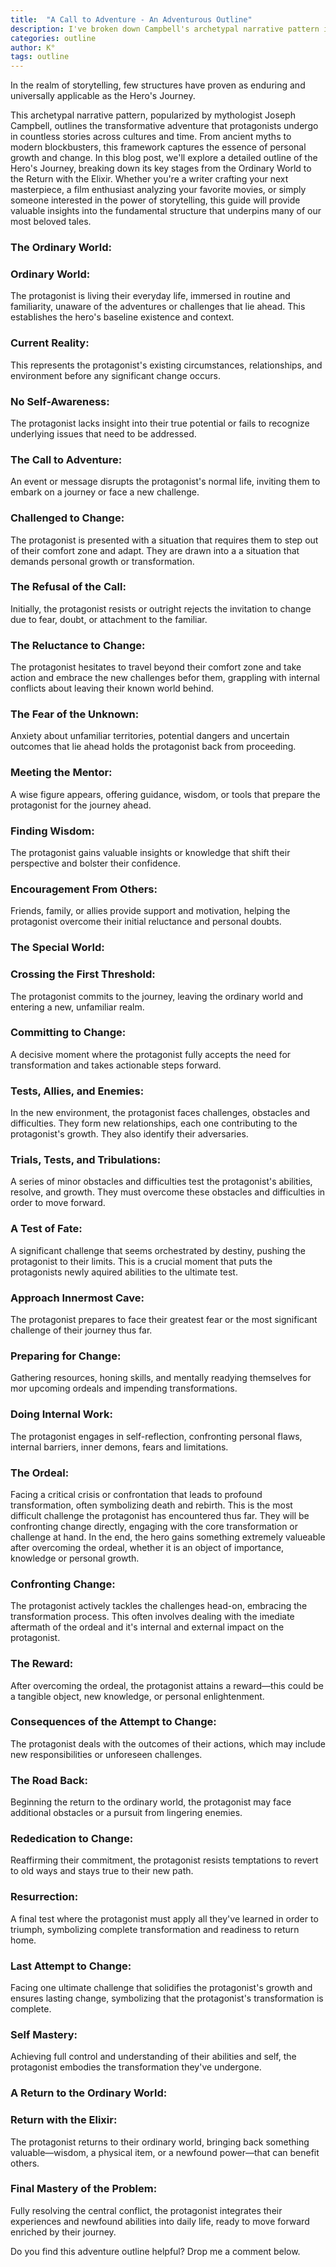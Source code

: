 ```yaml
---
title:  "A Call to Adventure - An Adventurous Outline"
description: I've broken down Campbell's archetypal narrative pattern into its essential stages, from the protagonist's ordinary existence through their transformative journey and ultimate return. Each stage is carefully structured to show both external challenges and internal growth, mapping out how characters evolve from reluctant heroes to transformed individuals. While this framework is rooted in ancient mythology, I've detailed how it remains relevant for modern storytelling across all genres, providing a proven template for crafting compelling character arcs and meaningful transformations.
categories: outline
author: K°
tags: outline
---
```


In the realm of storytelling, few structures have proven as enduring and universally applicable as the Hero's Journey.

This archetypal narrative pattern, popularized by mythologist Joseph Campbell, outlines the transformative adventure that protagonists undergo in countless stories across cultures and time. From ancient myths to modern blockbusters, this framework captures the essence of personal growth and change. In this blog post, we'll explore a detailed outline of the Hero's Journey, breaking down its key stages from the Ordinary World to the Return with the Elixir. Whether you're a writer crafting your next masterpiece, a film enthusiast analyzing your favorite movies, or simply someone interested in the power of storytelling, this guide will provide valuable insights into the fundamental structure that underpins many of our most beloved tales.

### The Ordinary World:
### Ordinary World:
The protagonist is living their everyday life, immersed in routine and familiarity, unaware of the adventures or challenges that lie ahead. This establishes the hero's baseline existence and context.
&nbsp;
### Current Reality:
This represents the protagonist's existing circumstances, relationships, and environment before any significant change occurs.
&nbsp;
### No Self-Awareness:
The protagonist lacks insight into their true potential or fails to recognize underlying issues that need to be addressed.
&nbsp;
### The Call to Adventure:
An event or message disrupts the protagonist's normal life, inviting them to embark on a journey or face a new challenge.
&nbsp;
### Challenged to Change:
The protagonist is presented with a situation that requires them to step out of their comfort zone and adapt. They are drawn into a a situation that demands personal growth or transformation.
&nbsp;
### The Refusal of the Call:
Initially, the protagonist resists or outright rejects the invitation to change due to fear, doubt, or attachment to the familiar.
&nbsp;
### The Reluctance to Change:
The protagonist hesitates to travel beyond their comfort zone and take action and embrace the new challenges befor them, grappling with internal conflicts about leaving their known world behind.
&nbsp;
### The Fear of the Unknown:
Anxiety about unfamiliar territories, potential dangers and uncertain outcomes that lie ahead holds the protagonist back from proceeding.
&nbsp;
### Meeting the Mentor:
A wise figure appears, offering guidance, wisdom, or tools that prepare the protagonist for the journey ahead.
&nbsp;
### Finding Wisdom:
The protagonist gains valuable insights or knowledge that shift their perspective and bolster their confidence.
&nbsp;
### Encouragement From Others:
Friends, family, or allies provide support and motivation, helping the protagonist overcome their initial reluctance and personal doubts.
&nbsp;
### The Special World:
### Crossing the First Threshold:
The protagonist commits to the journey, leaving the ordinary world and entering a new, unfamiliar realm.
&nbsp;
### Committing to Change:
A decisive moment where the protagonist fully accepts the need for transformation and takes actionable steps forward.
&nbsp;
### Tests, Allies, and Enemies:
In the new environment, the protagonist faces challenges, obstacles and difficulties. They form new relationships, each one contributing to the protagonist's growth. They also identify their adversaries.
&nbsp;
### Trials, Tests, and Tribulations:
A series of minor obstacles and difficulties test the protagonist's abilities, resolve, and growth. They must overcome these obstacles and difficulties in order to move forward.
&nbsp;
### A Test of Fate:
A significant challenge that seems orchestrated by destiny, pushing the protagonist to their limits. This is a crucial moment that puts the protagonists newly aquired abilities to the ultimate test.
&nbsp;
### Approach Innermost Cave:
The protagonist prepares to face their greatest fear or the most significant challenge of their journey thus far.
&nbsp;
### Preparing for Change:
Gathering resources, honing skills, and mentally readying themselves for mor upcoming ordeals and impending transformations.
&nbsp;
### Doing Internal Work:
The protagonist engages in self-reflection, confronting personal flaws, internal barriers, inner demons, fears and limitations.
&nbsp;
### The Ordeal:
Facing a critical crisis or confrontation that leads to profound transformation, often symbolizing death and rebirth. This is the most difficult challenge the protagonist has encountered thus far. They will be confronting change directly, engaging with the core transformation or challenge at hand. In the end, the hero gains something extremely valueable after overcoming the ordeal, whether it is an object of importance, knowledge or personal growth.
&nbsp;
### Confronting Change:
The protagonist actively tackles the challenges head-on, embracing the transformation process. This often involves dealing with the imediate aftermath of the ordeal and it's internal and external impact on the protagonist.
&nbsp;
### The Reward:
After overcoming the ordeal, the protagonist attains a reward—this could be a tangible object, new knowledge, or personal enlightenment.
&nbsp;
### Consequences of the Attempt to Change:
The protagonist deals with the outcomes of their actions, which may include new responsibilities or unforeseen challenges.
&nbsp;
### The Road Back:
Beginning the return to the ordinary world, the protagonist may face additional obstacles or a pursuit from lingering enemies.
&nbsp;
### Rededication to Change:
Reaffirming their commitment, the protagonist resists temptations to revert to old ways and stays true to their new path.
&nbsp;
### Resurrection:
A final test where the protagonist must apply all they've learned in order to triumph, symbolizing complete transformation and readiness to return home.
&nbsp;
### Last Attempt to Change:
Facing one ultimate challenge that solidifies the protagonist's growth and ensures lasting change, symbolizing that the protagonist's transformation is complete.
&nbsp;
### Self Mastery:
Achieving full control and understanding of their abilities and self, the protagonist embodies the transformation they've undergone.
&nbsp;
### A Return to the Ordinary World:
### Return with the Elixir:
The protagonist returns to their ordinary world, bringing back something valuable—wisdom, a physical item, or a newfound power—that can benefit others.
&nbsp;
### Final Mastery of the Problem:
Fully resolving the central conflict, the protagonist integrates their experiences and newfound abilities into daily life, ready to move forward enriched by their journey.

Do you find this adventure outline helpful? Drop me a comment below.


